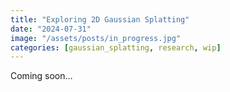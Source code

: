```yaml
---
title: "Exploring 2D Gaussian Splatting"
date: "2024-07-31"
image: "/assets/posts/in_progress.jpg"
categories: [gaussian_splatting, research, wip]
---
```


Coming soon...
<!-- # 2D Gaussian Splatting: A Deep Dive into the Core Function

In this post, we're going to dissect the `generate_2D_gaussian_splatting` function, which is at the heart of a 2D Gaussian Splatting implementation. We'll go through each part of the function, explain what it does, and delve into the mathematics behind it.

## Function Signature and Input Parameters

```python
def generate_2D_gaussian_splatting(kernel_size, sigma_x, sigma_y, rho, coords, colours, image_size=(256, 256, 3), device="cpu"):
```

Let's break down these parameters:

- `kernel_size`: The size of the Gaussian kernel (an odd integer, typically).
- `sigma_x`, `sigma_y`: Control the spread of the Gaussian in x and y directions.
- `rho`: The correlation coefficient between x and y (-1 ≤ ρ ≤ 1).
- `coords`: The coordinates where to place the Gaussians.
- `colours`: The colors of each Gaussian.
- `image_size`: The size of the output image (default: 256x256 RGB).
- `device`: The device to perform computations on (CPU or GPU).

## Setting Up the Covariance Matrix

```python
batch_size = colours.shape[0]
sigma_x = sigma_x.view(batch_size, 1, 1)
sigma_y = sigma_y.view(batch_size, 1, 1)
rho = rho.view(batch_size, 1, 1)

covariance = torch.stack(
    [torch.stack([sigma_x**2, rho*sigma_x*sigma_y], dim=-1),
     torch.stack([rho*sigma_x*sigma_y, sigma_y**2], dim=-1)],
    dim=-2
)
```

Here, we're constructing the covariance matrix for each Gaussian in the batch. The covariance matrix is a fundamental concept in multivariate statistics, describing the shape and orientation of the Gaussian distribution.

For a 2D Gaussian, the covariance matrix $\Sigma$ is given by:

$$
\Sigma = \begin{bmatrix} 
\sigma_x^2 & \rho\sigma_x\sigma_y \\
\rho\sigma_x\sigma_y & \sigma_y^2 
\end{bmatrix}
$$

Where:
- $\sigma_x$ and $\sigma_y$ are the standard deviations in x and y directions, controlling the spread of the Gaussian.
- $\rho$ is the correlation coefficient, controlling the orientation of the Gaussian.

The covariance matrix encapsulates three key properties of the Gaussian:
1. The variances $\sigma_x^2$ and $\sigma_y^2$ along the main diagonal represent the spread in each direction.
2. The off-diagonal elements $\rho\sigma_x\sigma_y$ represent the covariance between x and y, determining the orientation of the Gaussian.
3. The determinant of $\Sigma$ is related to the overall area or spread of the Gaussian.

## Ensuring Positive Semi-Definiteness

```python
determinant = (sigma_x**2) * (sigma_y**2) - (rho * sigma_x * sigma_y)**2
if (determinant <= 0).any():
    raise ValueError("Covariance matrix must be positive semi-definite")
```

A valid covariance matrix must be positive semi-definite. This property ensures that the Gaussian distribution is well-defined and has non-negative variance in any direction.

Mathematically, for a 2x2 matrix, positive semi-definiteness is ensured if:

1. All diagonal elements are non-negative: $\sigma_x^2 \geq 0$ and $\sigma_y^2 \geq 0$
2. The determinant is non-negative: $\det(\Sigma) = \sigma_x^2\sigma_y^2 - (\rho\sigma_x\sigma_y)^2 \geq 0$

The second condition implies that $-1 \leq \rho \leq 1$, which aligns with the definition of correlation coefficient.

This check is crucial because an invalid covariance matrix could lead to undefined behavior in subsequent calculations, such as taking the square root of a negative number or inverting a singular matrix.

## Inverse Covariance Matrix

```python
inv_covariance = torch.inverse(covariance)
```

We calculate the inverse of the covariance matrix, which we'll need later for the Gaussian function. The inverse covariance matrix, often denoted as $\Sigma^{-1}$, plays a crucial role in the multivariate Gaussian probability density function.

For a 2x2 matrix, the inverse can be calculated analytically:

$$
\Sigma^{-1} = \frac{1}{\det(\Sigma)} \begin{bmatrix} 
\sigma_y^2 & -\rho\sigma_x\sigma_y \\
-\rho\sigma_x\sigma_y & \sigma_x^2 
\end{bmatrix}
$$

The inverse covariance matrix is used in the exponent of the Gaussian function and determines the shape and orientation of the level curves of the distribution.

## Creating the Kernel Grid

```python
start = torch.tensor([-5.0], device=device).view(-1, 1)
end = torch.tensor([5.0], device=device).view(-1, 1)
base_linspace = torch.linspace(0, 1, steps=kernel_size, device=device)
ax_batch = start + (end - start) * base_linspace

ax_batch_expanded_x = ax_batch.unsqueeze(-1).expand(-1, -1, kernel_size)
ax_batch_expanded_y = ax_batch.unsqueeze(1).expand(-1, kernel_size, -1)

xx, yy = ax_batch_expanded_x, ax_batch_expanded_y
```

This section creates a grid for our Gaussian kernel. We use a range of [-5, 5] for both x and y dimensions, which covers most of the significant area of a standard normal distribution.

The choice of [-5, 5] is based on the properties of the normal distribution:
- Approximately 68% of the distribution lies within 1 standard deviation of the mean.
- Approximately 95% lies within 2 standard deviations.
- Approximately 99.7% lies within 3 standard deviations.

By using a range of [-5, 5], we ensure that we capture virtually all of the Gaussian's significant values, even for Gaussians with larger standard deviations.

## Calculating the Gaussian Function

```python
xy = torch.stack([xx, yy], dim=-1)
z = torch.einsum('b...i,b...ij,b...j->b...', xy, -0.5 * inv_covariance, xy)
kernel = torch.exp(z) / (2 * torch.tensor(np.pi, device=device) * torch.sqrt(torch.det(covariance)).view(batch_size, 1, 1))
```

This is where we calculate the actual Gaussian function. The multivariate Gaussian probability density function is given by:

$$
f(x,y) = \frac{1}{2\pi|\Sigma|^{1/2}} \exp\left(-\frac{1}{2} [x \quad y] \Sigma^{-1} \begin{bmatrix} x \\ y \end{bmatrix}\right)
$$

Where $|\Sigma|$ is the determinant of the covariance matrix.

Let's break down this formula:

1. $\frac{1}{2\pi|\Sigma|^{1/2}}$ is the normalization factor, ensuring that the total probability over all space is 1.
2. $\exp(\cdot)$ is the exponential function.
3. $-\frac{1}{2} [x \quad y] \Sigma^{-1} \begin{bmatrix} x \\ y \end{bmatrix}$ is the quadratic form in the exponent, which determines the shape of the Gaussian.

The `torch.einsum` function is used for efficient batch matrix multiplication, computing this quadratic form for each point in our grid and for each Gaussian in the batch.

## Normalizing the Kernel

```python
kernel_max_1, _ = kernel.max(dim=-1, keepdim=True)
kernel_max_2, _ = kernel_max_1.max(dim=-2, keepdim=True)
kernel_normalized = kernel / kernel_max_2
```

We normalize the kernel by its maximum value. This ensures that the highest point of each Gaussian has a value of 1. This step is crucial for several reasons:

1. It ensures consistency across different Gaussians, regardless of their parameters.
2. It simplifies the process of combining multiple Gaussians, as they all have the same peak value.
3. It allows for easier control of the Gaussian's contribution to the final image through color multiplication.

## Preparing the Kernel for RGB

```python
kernel_reshaped = kernel_normalized.repeat(1, 3, 1).view(batch_size * 3, kernel_size, kernel_size)
kernel_rgb = kernel_reshaped.unsqueeze(0).reshape(batch_size, 3, kernel_size, kernel_size)
```

Here, we're preparing the kernel for RGB colors by repeating it three times (for R, G, and B channels) and reshaping. This step allows us to apply different colors to each Gaussian later in the process.

## Padding the Kernel

```python
pad_h = image_size[0] - kernel_size
pad_w = image_size[1] - kernel_size
if pad_h < 0 or pad_w < 0:
    raise ValueError("Kernel size should be smaller or equal to the image size.")

padding = (pad_w // 2, pad_w // 2 + pad_w % 2,  # padding left and right
           pad_h // 2, pad_h // 2 + pad_h % 2)  # padding top and bottom
kernel_rgb_padded = torch.nn.functional.pad(kernel_rgb, padding, "constant", 0)
```

We pad the kernel to match the desired image size. This allows us to place the Gaussian anywhere in the image. The padding is crucial because:

1. It ensures that the Gaussian can be centered at any pixel in the image, including those near the edges.
2. It maintains the full shape of the Gaussian, even when it's placed near the image boundaries.
3. It allows for efficient batch processing of multiple Gaussians simultaneously.

## Translating the Kernel: A Deep Dive into Affine Transformations

In this section, we'll explore how the Gaussian kernels are positioned in the image using affine transformations. This is a crucial step in the Gaussian Splatting process, as it allows us to place each Gaussian at its specified location efficiently.

### Mathematical Background: Affine Transformations

An affine transformation is a linear mapping method that preserves points, straight lines, and planes. In 2D, it can be represented as a 2x3 matrix:

$$
\begin{bmatrix} 
a & b & t_x \\
c & d & t_y
\end{bmatrix}
$$

This matrix can represent scaling, rotation, shearing, and translation. In our case, we're primarily interested in translation, so our matrix simplifies to:

$$
\begin{bmatrix} 
1 & 0 & t_x \\
0 & 1 & t_y
\end{bmatrix}
$$

Where $(t_x, t_y)$ represents the translation in x and y directions.

### Code Breakdown

Let's break down the code and explain each part:

```python
b, c, h, w = kernel_rgb_padded.shape
theta = torch.zeros(b, 2, 3, dtype=torch.float32, device=device)
theta[:, 0, 0] = 1.0
theta[:, 1, 1] = 1.0
theta[:, :, 2] = coords
```

1. `b, c, h, w = kernel_rgb_padded.shape`: This extracts the dimensions of our padded kernel. `b` is the batch size (number of Gaussians), `c` is the number of channels (3 for RGB), and `h` and `w` are the height and width of the image.

2. `theta = torch.zeros(b, 2, 3, dtype=torch.float32, device=device)`: This creates a batch of 2x3 affine transformation matrices, initialized to zero.

3. `theta[:, 0, 0] = 1.0` and `theta[:, 1, 1] = 1.0`: This sets the scaling factors to 1, ensuring no scaling occurs.

4. `theta[:, :, 2] = coords`: This is where the translation happens. `coords` is a tensor of shape `(b, 2)`, where each row represents the (x, y) coordinates where a Gaussian should be placed. These values are placed in the last column of `theta`, corresponding to $t_x$ and $t_y$ in our affine transformation matrix.

### Affine Grid and Grid Sampling

```python
grid = F.affine_grid(theta, size=(b, c, h, w), align_corners=True)
kernel_rgb_padded_translated = F.grid_sample(kernel_rgb_padded, grid, align_corners=True)
```

These two lines are where the actual transformation occurs:

1. `F.affine_grid(theta, size=(b, c, h, w), align_corners=True)`:
   - This function takes our batch of affine transformation matrices (`theta`) and the desired output size.
   - It generates a sampling grid for each input in the batch.
   - The sampling grid tells us, for each output pixel, where we should sample from in the input image.
   - `align_corners=True` ensures that the extreme values (-1 and 1) in the generated grid correspond to the centers of the corner pixels of the input and output.

2. `F.grid_sample(kernel_rgb_padded, grid, align_corners=True)`:
   - This function applies the sampling grid to our input tensor (`kernel_rgb_padded`).
   - For each point in the output tensor, it computes the input value using bilinear interpolation of the values at the four nearest pixels.
   - The result is our translated Gaussian kernels.

# Affine Grid and Grid Sampling: A Step-by-Step Explanation

Let's break down the concepts of affine grid and grid sampling to their most basic elements, using a very simple example.

## 1. The Problem We're Solving

Imagine we have a 3x3 image of a smiley face:

```
[[ 0,  0,  0],
 [ 0,  1,  0],
 [ 1,  0,  1]]
```

We want to move this image one pixel to the right. Our desired output would be:

```
[[ 0,  0,  0],
 [ 0,  0,  1],
 [ 0,  1,  0]]
```

How can we achieve this using affine grid and grid sampling?

## 2. Affine Grid (F.affine_grid)

### What it does:
`F.affine_grid` creates a grid that tells us, for each pixel in our output image, where we should look in the input image to get the color.

### Step-by-step:

a) First, we create our transformation matrix. To move one pixel right, we use:
   ```
   [[1, 0, -1],
    [0, 1,  0]]
   ```
   The -1 in the top-right means "move left by 1 pixel", which effectively moves the image right.

b) We call `F.affine_grid` with this matrix and our desired output size (3x3).

c) It returns a grid like this:
   ```
   [[[[-1, -1, -1],  # x-coordinates
     [-2, -2, -2],
     [-3, -3, -3]],

    [[-1, -2, -3],  # y-coordinates
     [-1, -2, -3],
     [-1, -2, -3]]]]
   ```

d) What does this grid mean?
   - For the pixel at (0,0) in our output, look at (-1,-1) in our input.
   - For the pixel at (0,1) in our output, look at (-1,-2) in our input.
   - And so on...

## 3. Grid Sampling (F.grid_sample)

### What it does:
`F.grid_sample` uses the grid we just created to actually move the pixels from the input to the output.

### Step-by-step:

a) For each point in our grid, `F.grid_sample` looks at the corresponding location in the input image.

b) If the coordinates are exactly on a pixel, it just takes that pixel's value.

c) If the coordinates are between pixels, it interpolates (takes a weighted average of nearby pixels).

d) In our example:
   - Output (0,0) looks at input (-1,-1). This is outside our image, so it's treated as 0.
   - Output (0,1) looks at input (-1,-2). Also outside, so 0.
   - Output (1,1) looks at input (-2,-2). Outside, so 0.
   - Output (1,2) looks at input (-2,-3). This corresponds to input (1,0), which has value 1.
   - And so on...

e) After doing this for all pixels, we get our desired output:
   ```
   [[ 0,  0,  0],
    [ 0,  0,  1],
    [ 0,  1,  0]]
   ```

## 4. Why Use This Approach?

1. **Flexibility**: This method can handle any kind of 2D transformation, not just simple translations.

2. **Smooth Transformations**: The interpolation allows for smooth movement, even when we're not moving by whole pixel amounts.

3. **Efficiency**: This process happens for all pixels simultaneously, which is very fast on GPUs.

## 5. Back to Gaussian Splatting

In our Gaussian Splatting code:

```python
grid = F.affine_grid(theta, size=(b, c, h, w), align_corners=True)
kernel_rgb_padded_translated = F.grid_sample(kernel_rgb_padded, grid, align_corners=True)
```

- `theta` contains the transformation matrices for all our Gaussians.
- `F.affine_grid` creates a grid for each Gaussian.
- `F.grid_sample` then moves each Gaussian according to its grid.

The `align_corners=True` parameter is a technical detail that affects how the extreme values in the grid are interpreted. It ensures that the corners of the input and output are aligned.

### Mathematical Interpretation

What's happening here can be thought of as a coordinate transformation. Let's say we have a point $(x, y)$ in our original kernel. The affine transformation applies as follows:

$$
\begin{bmatrix} 
x' \\
y' \\
1
\end{bmatrix} = 
\begin{bmatrix} 
1 & 0 & t_x \\
0 & 1 & t_y \\
0 & 0 & 1
\end{bmatrix}
\begin{bmatrix} 
x \\
y \\
1
\end{bmatrix}
$$

Resulting in:
$$
x' = x + t_x \\
y' = y + t_y
$$

This effectively moves each point in our kernel by $(t_x, t_y)$, which are the coordinates specified in `coords`.


## Applying Colors and Combining

```python
rgb_values_reshaped = colours.unsqueeze(-1).unsqueeze(-1)
final_image_layers = rgb_values_reshaped * kernel_rgb_padded_translated
final_image = final_image_layers.sum(dim=0)
final_image = torch.clamp(final_image, 0, 1)
final_image = final_image.permute(1,2,0)
```

Finally, we apply the specified colors to each Gaussian, sum all the Gaussians to create the final image, clamp the values between 0 and 1, and rearrange the dimensions to match the expected image format.

This step is where the actual "splatting" occurs:
1. Each Gaussian is multiplied by its corresponding color.
2. All colored Gaussians are summed together to form the final image.
3. The values are clamped to ensure they're in the valid range for image representation.

## Conclusion

This function is the core of 2D Gaussian Splatting. It takes a set of Gaussians defined by their positions, shapes, and colors, and renders them onto an image. The key steps are:

1. Defining the Gaussian kernels based on the covariance matrices.
2. Creating a grid and calculating the Gaussian function on this grid.
3. Normalizing and preparing the kernels for RGB colors.
4. Translating the kernels to their specified positions in the image.
5. Applying colors and combining all Gaussians to form the final image.

The power of this approach lies in its ability to represent complex images with a relatively small number of parameters (position, shape, and color of each Gaussian). By optimizing these parameters, we can create efficient and flexible representations of images.

In a full Gaussian Splatting system, this function would be used within a larger optimization loop that adjusts the Gaussian parameters to best represent a target image. The optimization process might also involve adding or removing Gaussians as needed to improve the representation. -->